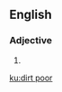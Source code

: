 {{also|dirt-poor}}
==English==

===Adjective===
{{en-adj|-}}

# {{alternative form of|dirt-poor|lang=en}}

[[ku:dirt poor]]